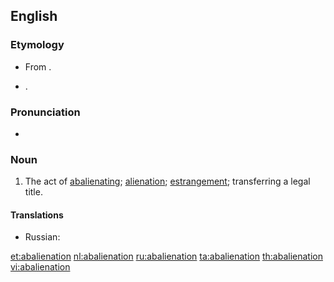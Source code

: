 {{also|abaliénation}}
==English==

===Etymology===
* From {{etyl|la}} {{term|abalienatio}}.
* {{suffix|abalienate|ion}}.

===Pronunciation===
* {{a|US}} {{IPA|/ˌæ.ˌbeɪl.jə.ˈneɪ.ʃən/|/ˌæ.ˌbeɪ.li.ə.ˈneɪ.ʃən/}}
*: {{rhymes|eɪʃən}}

===Noun===
{{en-noun}}

# {{context|obsolete|legal}} The act of [[abalienating]]; [[alienation]]; [[estrangement]]; transferring a legal title.

====Translations====
{{trans-top|act of abalienating}}
* Russian: {{t|ru|психоз|m|sc=Cyrl}}
{{trans-mid}}
{{trans-bottom}}

[[et:abalienation]]
[[nl:abalienation]]
[[ru:abalienation]]
[[ta:abalienation]]
[[th:abalienation]]
[[vi:abalienation]]